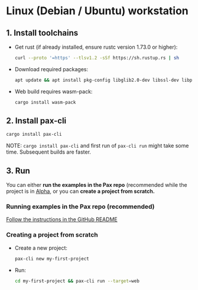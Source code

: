 # Linux (Debian / Ubuntu) workstation

## 1. Install toolchains

- Get rust (if already installed, ensure rustc version 1.73.0 or higher):

  ```bash copy
  curl --proto '=https' --tlsv1.2 -sSf https://sh.rustup.rs | sh
  ```

- Download required packages:

  ```bash copy
  apt update && apt install pkg-config libglib2.0-dev libssl-dev libpango1.0-dev
  ```

- Web build requires wasm-pack: 

  ```bash copy
  cargo install wasm-pack
  ```

## 2. Install pax-cli

  ```bash copy
  cargo install pax-cli
  ```

  NOTE: `cargo install pax-cli` and first run of `pax-cli run` might take some time.  Subsequent builds are faster.

## 3. Run

You can either **run the examples in the Pax repo** (recommended while the project is in [Alpha](https://github.com/paxengine/pax?tab=readme-ov-file#status), or you can **create a project from scratch.**

### Running examples in the Pax repo (recommended)
[Follow the instructions in the GitHub README](https://github.com/paxengine/pax?tab=readme-ov-file#examples)

### Creating a project from scratch

- Create a new project:

  ```bash copy
  pax-cli new my-first-project
  ```

- Run: 

  ```bash copy
  cd my-first-project && pax-cli run --target=web
  ```


